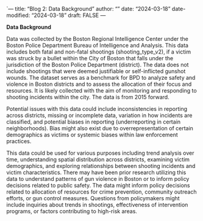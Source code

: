 `---
title: "Blog 2: Data Background"
author: ""
date: "2024-03-18"
date-modified: "2024-03-18"
draft: FALSE
---

**Data Background**

Data was collected by the Boston Regional Intelligence Center under the Boston Police Department Bureau of Intelligence and Analysis. This data includes both fatal and non-fatal shootings (shooting_type_v2), if a victim was struck by a bullet within the City of Boston that falls under the jurisdiction of the Boston Police Department (district). The data does not include shootings that were deemed justifiable or self-inflicted gunshot wounds. The dataset serves as a benchmark for BPD to analyze safety and violence in Boston districts and to assess the allocation of their focus and resources. It is likely collected with the aim of monitoring and responding to shooting incidents within the city. The data is from 2015 forward.

Potential issues with this data could include inconsistencies in reporting across districts, missing or incomplete data, variation in how incidents are classified, and potential biases in reporting (underreporting in certain neighborhoods). Bias might also exist due to overrepresentation of certain demographics as victims or systemic biases within law enforcement practices.

This data could be used for various purposes including trend analysis over time, understanding spatial distribution across districts, examining victim demographics, and exploring relationships between shooting incidents and victim characteristics. There may have been prior research utilizing this data to understand patterns of gun violence in Boston or to inform policy decisions related to public safety. The data might inform policy decisions related to allocation of resources for crime prevention, community outreach efforts, or gun control measures. Questions from policymakers might include inquiries about trends in shootings, effectiveness of intervention programs, or factors contributing to high-risk areas.
